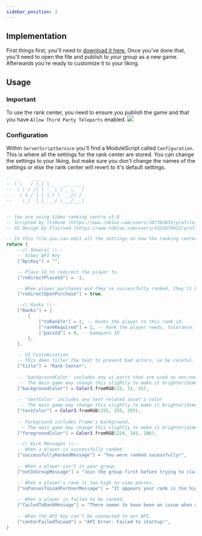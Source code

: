 ```yaml
---
sidebar_position: 2
---
```


## Implementation
First things first, you'll need to [download it here.](https://drive.google.com/uc?export=download&id=1wWXkv_L674LzPKKBvVsHvzO5ar_L8zSX) Once you've done that, you'll need to open the file and publish to your group as a new game. Afterwards you're ready to customize it to your liking.

## Usage
### Important
To use the rank center, you need to ensure you publish the game and that you have `Allow Third Party Teleports` enabled.
<img src="/Vibez/allowThirdPartyTeleports.png"></img>

### Configuration
Within `ServerScriptService` you'll find a ModuleScript called `Configuration`. This is where all the settings for the rank center are stored. You can change the settings to your liking, but make sure you don't change the names of the settings or else the rank center will revert to it's default settings.

```lua
-- __     ___ _              
-- \ \   / (_) |__   ___ ____
--  \ \ / /| | '_ \ / _ \_  /
--   \ V / | | |_) |  __// / 
--    \_/  |_|_.__/ \___/___|


-- You are using Vibez ranking centre v3.0
-- Scripted by ltsRune (https://www.roblox.com/users/107392833/profile)
-- UI Design by Flairsed (https://www.roblox.com/users/4331079432/profile)

-- In this file you can edit all the settings on how the ranking center should behave.
return {
	--// General \\--
	-- Vibez API Key
	["ApiKey"] = "",

	-- Place Id to redirect the player to.
	["redirectPlaceId"] = -1,

	-- When player purchases and they're successfully ranked, they'll be teleported.
	["redirectUponPurchase"] = true,

	--// Ranks \\--
	["Ranks"] = {
		{
			["toRankTo"] = 2, -- Ranks the player to this rank id.
			["rankRequired"] = 1, -- Rank the player needs, tolerance: ">="
			["passId"] = 0, -- Gamepass ID
		},
	},

	-- UI Customization
	-- This does filter the text to prevent bad actors, so be careful.
	["title"] = "Rank Center",
	
	-- 'backgroundColor' includes any ui parts that are used as non-necessary frames.
	 -- The main game may change this slightly to make it brighter/dimmer
	["backgroundColor"] = Color3.fromRGB(31, 31, 31),
	
	-- 'textColor' includes any text related asset's color
	 -- The main game may change this slightly to make it brighter/dimmer
	["textColor"] = Color3.fromRGB(255, 255, 255),
	
	-- Foreground includes Frame's background,
	 -- The main game may change this slightly to make it brighter/dimmer
	["foregroundColor"] = Color3.fromRGB(224, 141, 186),

	--// Kick Messages \\--
	-- When a player is successfully ranked.
	["successfullyRankedMessage"] = "You were ranked sucessfully!",
	
	-- When a player isn't in your group.
	["notInGroupMessage"] = "Join the group first before trying to claim a rank.",

	-- When a player's rank is too high to view passes.
	["noPassesToLoadForUserMessage"] = "It appears your rank is too high to see any ranks.",
	
	-- When a player is failed to be ranked.
	["failedToRankMessage"] = "There seems to have been an issue when attempting to rank you.",
	
	-- When the API Key can't be connected to our API.
	["centerFailedToLoad"] = "API Error: Failed to startup!",
}
```